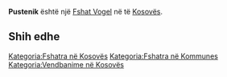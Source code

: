 {{Fshat në Kosovës
 | Emri                = Pustenik
| sqi_N_name = Pustenik
| sqi_N_FULL_NAME_RO = Pustenik
| sqi_N_FULL_NAME_ND_RO = Pustenik
| sqi_N_SORT_NAME_RG = PUSTENIK
| sqi_N_FULL_NAME_RG = Pustenik
| sqi_N_FULL_NAME_ND_RG = Pustenik
| sqi_V_name = Bushalë
| sqi_V_FULL_NAME_RO = Bushalë
| sqi_V_FULL_NAME_ND_RO = Bushale
| sqi_V_SORT_NAME_RG = BUSHALE
| sqi_V_FULL_NAME_RG = Bushalë
| sqi_V_FULL_NAME_ND_RG = Bushale
| srp_N_name = Pustenik
| srp_N_FULL_NAME_RO = Pustenik
| srp_N_FULL_NAME_ND_RO = Pustenik
| srp_N_SORT_NAME_RG = PUSTENIK
| srp_N_FULL_NAME_RG = Pustenik
| srp_N_FULL_NAME_ND_RG = Pustenik
| srp_NS_name = Пустеник
| srp_NS_FULL_NAME_RO = Пустеник
| srp_NS_FULL_NAME_ND_RO = Пустеник
| srp_NS_SORT_NAME_RG = ПУСТЕНИК
| srp_NS_FULL_NAME_RG = Пустеник
| srp_NS_FULL_NAME_ND_RG = Пустеник

 | Emri (Rasa dhanore) = 
 | Figura              = 
 | Shteti              = Kosovo
 | Komuna              = 
 | Kodi postar         = 
 | Sipërfaqja          = 

 | Popullsia           = 

 | Regj. i popullsisë  = 
 | Dend. e popullsisë  = 
 | Faqja zyrtare       = 
 <!--- Koordinatat ----> 
 | Gjerësia            = 42.1625
 | Gjatësia            = 21.263611
 | Lartësia            = 
}}
'''Pustenik''' është një [[Fshat Vogel]] në [[]] të [[Kosovës]].

<!-- == Gjeografia == -->
<!-- == Historia == -->
<!-- == Demografia == -->
== Shih edhe ==
{{Komuna }}
{{Kosovo-Administrata-Cung}}

[[Kategoria:Fshatra në Kosovës]]
[[Kategoria:Fshatra në Kommunes ]]
[[Kategoria:Vendbanime në Kosovës]]